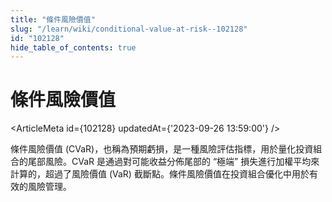 ```yaml
---
title: "條件風險價值"
slug: "/learn/wiki/conditional-value-at-risk--102128"
id: "102128"
hide_table_of_contents: true
---
```



# 條件風險價值

<ArticleMeta id={102128} updatedAt={'2023-09-26 13:59:00'} />
<div className='border-solid border-b border-t-0 my-4 border-[var(--ifm-color-gray-300)]' />

條件風險價值 (CVaR)，也稱為預期虧損，是一種風險評估指標，用於量化投資組合的尾部風險。CVaR 是通過對可能收益分佈尾部的 “極端” 損失進行加權平均來計算的，超過了風險價值 (VaR) 截斷點。條件風險價值在投資組合優化中用於有效的風險管理。
